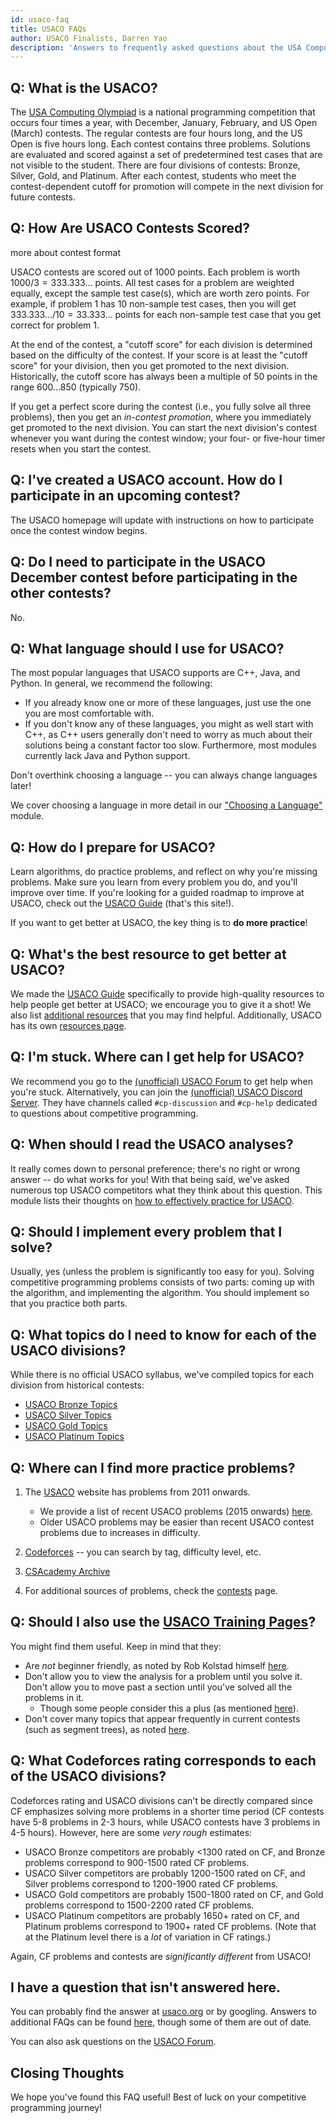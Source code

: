 ```yaml
---
id: usaco-faq
title: USACO FAQs
author: USACO Finalists, Darren Yao
description: 'Answers to frequently asked questions about the USA Computing Olympiad.'
---
```


## Q: What is the USACO?

The [USA Computing Olympiad](http://www.usaco.org/) is a national programming
competition that occurs four times a year, with December, January, February, and
US Open (March) contests. The regular contests are four hours long, and the US
Open is five hours long. Each contest contains three problems. Solutions are
evaluated and scored against a set of predetermined test cases that are not
visible to the student. There are four divisions of contests: Bronze, Silver,
Gold, and Platinum. After each contest, students who meet the contest-dependent
cutoff for promotion will compete in the next division for future contests.

## Q: How Are USACO Contests Scored?

<Resources>
	<Resource
		source="USACO"
		title="Contests"
		url="http://www.usaco.org/index.php?page=contests"
		starred
	>
		more about contest format
	</Resource>
</Resources>

USACO contests are scored out of $1000$ points. Each problem is worth
$1000/3 = 333.333 \dots$ points. All test cases for a problem are weighted
equally, except the sample test case(s), which are worth zero points. For
example, if problem 1 has 10 non-sample test cases, then you will get
$333.333 \dots/10 = 33.333\dots$ points for each non-sample test case that you
get correct for problem 1.

At the end of the contest, a "cutoff score" for each division is determined
based on the difficulty of the contest. If your score is at least the "cutoff
score" for your division, then you get promoted to the next division.
Historically, the cutoff score has always been a multiple of $50$ points in the
range $600\ldots 850$ (typically $750$).

If you get a perfect score during the contest (i.e., you fully solve all three
problems), then you get an _in-contest promotion_, where you immediately get
promoted to the next division. You can start the next division's contest
whenever you want during the contest window; your four- or five-hour timer
resets when you start the contest.

## Q: I've created a USACO account. How do I participate in an upcoming contest?

The USACO homepage will update with instructions on how to participate once the
contest window begins.

## Q: Do I need to participate in the USACO December contest before participating in the other contests?

No.

## Q: What language should I use for USACO?

The most popular languages that USACO supports are C++, Java, and Python. In
general, we recommend the following:

- If you already know one or more of these languages, just use the one you are
  most comfortable with.
- If you don't know any of these languages, you might as well start with C++, as
  C++ users generally don't need to worry as much about their solutions being a
  constant factor too slow. Furthermore, most modules currently lack Java and
  Python support.

Don't overthink choosing a language -- you can always change languages later!

We cover choosing a language in more detail in our
["Choosing a Language"](/general/choosing-lang) module.

## Q: How do I prepare for USACO?

Learn algorithms, do practice problems, and reflect on why you're missing
problems. Make sure you learn from every problem you do, and you'll improve over
time. If you're looking for a guided roadmap to improve at USACO, check out the
[USACO Guide](/) (that's this site!).

If you want to get better at USACO, the key thing is to **do more practice**!

## Q: What's the best resource to get better at USACO?

We made the [USACO Guide](/) specifically to provide high-quality resources to
help people get better at USACO; we encourage you to give it a shot! We also
list [additional resources](/general/resources-cp) that you may find helpful.
Additionally, USACO has its own
[resources page](http://usaco.org/index.php?page=resources).

## Q: I'm stuck. Where can I get help for USACO?

We recommend you go to the
[(unofficial) USACO Forum](https://forum.usaco.guide/) to get help when you're
stuck. Alternatively, you can join the
[(unofficial) USACO Discord Server](https://discord.com/invite/bessMBe). They
have channels called `#cp-discussion` and `#cp-help` dedicated to questions
about competitive programming.

## Q: When should I read the USACO analyses?

It really comes down to personal preference; there's no right or wrong answer --
do what works for you! With that being said, we've asked numerous top USACO
competitors what they think about this question. This module lists their
thoughts on [how to effectively practice for USACO](/general/practicing).

## Q: Should I implement every problem that I solve?

Usually, yes (unless the problem is significantly too easy for you). Solving
competitive programming problems consists of two parts: coming up with the
algorithm, and implementing the algorithm. You should implement so that you
practice both parts.

## Q: What topics do I need to know for each of the USACO divisions?

While there is no official USACO syllabus, we've compiled topics for each
division from historical contests:

- [USACO Bronze Topics](/bronze)
- [USACO Silver Topics](/silver)
- [USACO Gold Topics](/gold)
- [USACO Platinum Topics](/plat)

## Q: Where can I find more practice problems?

1. The [USACO](http://www.usaco.org/) website has problems from 2011 onwards.

   - We provide a list of recent USACO problems (2015 onwards)
     [here](/general/usaco-monthlies).
   - Older USACO problems may be easier than recent USACO contest problems due
     to increases in difficulty.

2. [Codeforces](https://codeforces.com/problemset) -- you can search by tag,
   difficulty level, etc.
3. [CSAcademy Archive](https://csacademy.com/contest/archive/)
4. For additional sources of problems, check the [contests](/general/contests)
   page.

## Q: Should I also use the [USACO Training Pages](http://www.usaco.org/index.php?page=training)?

You might find them useful. Keep in mind that they:

- Are _not_ beginner friendly, as noted by Rob Kolstad himself
  [here](https://www.quora.com/Is-USACO-training-pages-good-or-not).
- Don't allow you to view the analysis for a problem until you solve it. Don't
  allow you to move past a section until you've solved all the problems in it.
  - Though some people consider this a plus (as mentioned
    [here](https://codeforces.com/blog/entry/98621)).
- Don't cover many topics that appear frequently in current contests (such as
  segment trees), as noted [here](https://codeforces.com/blog/entry/52652).

## Q: What Codeforces rating corresponds to each of the USACO divisions?

Codeforces rating and USACO divisions can't be directly compared since CF
emphasizes solving more problems in a shorter time period (CF contests have 5-8
problems in 2-3 hours, while USACO contests have 3 problems in 4-5 hours).
However, here are some _very rough_ estimates:

- USACO Bronze competitors are probably \<1300 rated on CF, and Bronze problems
  correspond to 900-1500 rated CF problems.
- USACO Silver competitors are probably 1200-1500 rated on CF, and Silver
  problems correspond to 1200-1900 rated CF problems.
- USACO Gold competitors are probably 1500-1800 rated on CF, and Gold problems
  correspond to 1500-2200 rated CF problems.
- USACO Platinum competitors are probably 1650+ rated on CF, and Platinum
  problems correspond to 1900+ rated CF problems. (Note that at the Platinum
  level there is a _lot_ of variation in CF ratings.)

Again, CF problems and contests are _significantly different_ from USACO!

## I have a question that isn't answered here.

You can probably find the answer at [usaco.org](http://www.usaco.org/index.php)
or by googling. Answers to additional FAQs can be found
[here](https://blog.ktbyte.com/usaco-faq/), though some of them are out of date.

You can also ask questions on the [USACO Forum](https://forum.usaco.guide/).

## Closing Thoughts

We hope you've found this FAQ useful! Best of luck on your competitive
programming journey!
